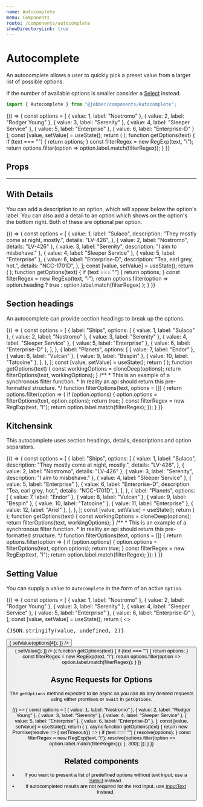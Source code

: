 ```yaml
---
name: Autocomplete
menu: Components
route: /components/autocomplete
showDirectoryLink: true
---
```



# Autocomplete

An autocomplete allows a user to quickly pick a preset value from a larger list
of possible options.

If the number of available options is smaller consider a [Select](select)
instead.

```ts
import { Autocomplete } from "@jobber/components/Autocomplete";
```

<Playground>
  {() => {
    const options = [
      { value: 1, label: "Nostromo" },
      { value: 2, label: "Rodger Young" },
      { value: 3, label: "Serenity" },
      { value: 4, label: "Sleeper Service" },
      { value: 5, label: "Enterprise" },
      { value: 6, label: "Enterprise-D" }
    ];
    const [value, setValue] = useState();
    return (
      <Autocomplete
        value={value}
        initialOptions={[]}
        onChange={setValue}
        getOptions={getOptions}
        placeholder="Search for something"
      />
    );
    function getOptions(text) {
      if (text === "") {
        return options;
      }
      const filterRegex = new RegExp(text, "i");
      return options.filter(option => option.label.match(filterRegex));
    }
}}

</Playground>

## Props

<Props of={Autocomplete} />

---

<!--
  It is not necessary to provide an example of each prop. Use usage examples to
  highlight key features of a component or particular considerations.

  See `Button.mdx` for a good example of this.
-->

## With Details

You can add a description to an option, which will appear below the option's
label. You can also add a detail to an option which shows on the option's the
bottom right. Both of these are optional per option.

<Playground>
  {() => {
    const options = [
      {
        value: 1,
        label: "Sulaco",
        description: "They mostly come at night, mostly.",
        details: "LV-426",
      },
      { value: 2, label: "Nostromo", details: "LV-426" },
      { value: 3, label: "Serenity", description: "I aim to misbehave." },
      { value: 4, label: "Sleeper Service" },
      { value: 5, label: "Enterprise" },
      {
        value: 6,
        label: "Enterprise-D",
        description: "Tea, earl grey, hot.",
        details: "NCC-1701D",
      },
    ];
    const [value, setValue] = useState();
    return (
      <Autocomplete
        value={value}
        initialOptions={options}
        onChange={setValue}
        getOptions={getOptions}
        placeholder="Search for something"
      />
    );
    function getOptions(text) {
      if (text === "") {
        return options;
      }
      const filterRegex = new RegExp(text, "i");
      return options.filter(option =>
        option.heading ? true : option.label.match(filterRegex)
      );
    }
  }}
</Playground>

## Section headings

An autocomplete can provide section headings to break up the options.

<Playground>
  {() => {
    const options = [
      {
        label: "Ships",
        options: [
          { value: 1, label: "Sulaco" },
          { value: 2, label: "Nostromo" },
          { value: 3, label: "Serenity" },
          { value: 4, label: "Sleeper Service" },
          { value: 5, label: "Enterprise" },
          { value: 6, label: "Enterprise-D" },
        ],
      },
      {
        label: "Planets",
        options: [
          { value: 7, label: "Endor" },
          { value: 8, label: "Vulcan" },
          { value: 9, label: "Bespin" },
          { value: 10, label: "Tatooine" },
        ],
      },
    ];
    const [value, setValue] = useState();
    return (
      <Autocomplete
        value={value}
        separators={true}
        initialOptions={options}
        onChange={setValue}
        getOptions={getOptions}
        placeholder="Search for something"
      />
    );
    function getOptions(text) {
      const workingOptions = cloneDeep(options);
      return filterOptions(text, workingOptions);
    }
    /**
     * This is an example of a synchronous filter function.
     * In reality an api should return this pre-formatted structure.
     */
    function filterOptions(text, options = []) {
      return options.filter(option => {
        if (option.options) {
          option.options = filterOptions(text, option.options);
          return true;
        }
        const filterRegex = new RegExp(text, "i");
        return option.label.match(filterRegex);
      });
    }
  }}
</Playground>

## Kitchensink

This autocomplete uses section headings, details, descriptions and option
separators.

<Playground>
  {() => {
    const options = [
      {
        label: "Ships",
        options: [
          {
            value: 1,
            label: "Sulaco",
            description: "They mostly come at night, mostly.",
            details: "LV-426",
          },
          { value: 2, label: "Nostromo", details: "LV-426" },
          { value: 3, label: "Serenity", description: "I aim to misbehave." },
          { value: 4, label: "Sleeper Service" },
          { value: 5, label: "Enterprise" },
          {
            value: 6,
            label: "Enterprise-D",
            description: "Tea, earl grey, hot.",
            details: "NCC-1701D",
          },
        ],
      },
      {
        label: "Planets",
        options: [
          { value: 7, label: "Endor" },
          { value: 8, label: "Vulcan" },
          { value: 9, label: "Bespin" },
          { value: 10, label: "Tatooine" },
          { value: 11, label: "Enterprise" },
          { value: 12, label: "Ariel" },
        ],
      },
    ];
    const [value, setValue] = useState();
    return (
      <Autocomplete
        value={value}
        initialOptions={options}
        onChange={setValue}
        getOptions={getOptions}
        size={"small"}
        placeholder="Search for something"
      />
    );
    function getOptions(text) {
      const workingOptions = cloneDeep(options);
      return filterOptions(text, workingOptions);
    }
    /**
     * This is an example of a synchronous filter function.
     * In reality an api should return this pre-formatted structure.
     */
    function filterOptions(text, options = []) {
      return options.filter(option => {
        if (option.options) {
          option.options = filterOptions(text, option.options);
          return true;
        }
        const filterRegex = new RegExp(text, "i");
        return option.label.match(filterRegex);
      });
    }
  }}
</Playground>

## Setting Value

You can supply a value to `Autocomplete` in the form of an active `Option`.

<Playground>
  {() => {
    const options = [
      { value: 1, label: "Nostromo" },
      { value: 2, label: "Rodger Young" },
      { value: 3, label: "Serenity" },
      { value: 4, label: "Sleeper Service" },
      { value: 5, label: "Enterprise" },
      { value: 6, label: "Enterprise-D" },
    ];
    const [value, setValue] = useState();
    return (
      <>
        <pre>{JSON.stringify(value, undefined, 2)}</pre>
        <Autocomplete
          value={value}
          initialOptions={[]}
          onChange={setValue}
          getOptions={getOptions}
          placeholder="Search for something"
        />
        <Button
          label="Choose the Enterprise"
          onClick={() => {
            setValue(options[4]);
          }}
        />
        <Button
          label="Reset"
          onClick={() => {
            setValue();
          }}
        />
      </>
    );
    function getOptions(text) {
      if (text === "") {
        return options;
      }
      const filterRegex = new RegExp(text, "i");
      return options.filter(option => option.label.match(filterRegex));
    }
  }}
</Playground>

## Async Requests for Options

The `getOptions` method expected to be async so you can do any desired requests
using either promises or `await` in `getOptions`.

<Playground>
  {() => {
    const options = [
      { value: 1, label: "Nostromo" },
      { value: 2, label: "Rodger Young" },
      { value: 3, label: "Serenity" },
      { value: 4, label: "Sleeper Service" },
      { value: 5, label: "Enterprise" },
      { value: 6, label: "Enterprise-D" },
    ];
    const [value, setValue] = useState();
    return (
      <Autocomplete
        value={value}
        initialOptions={[]}
        onChange={setValue}
        getOptions={getOptions}
        placeholder="Search for something"
      />
    );
    async function getOptions(text) {
      return new Promise(resolve => {
        setTimeout(() => {
          if (text === "") {
            resolve(options);
          }
          const filterRegex = new RegExp(text, "i");
          resolve(options.filter(option => option.label.match(filterRegex)));
        }, 300);
      });
    }
  }}
</Playground>

## Related components

- If you want to present a list of predefined options without text input, use a
  [Select](select) instead.
- If autocompleted results are not required for the text input, use
  [InputText](input-text) instead.
